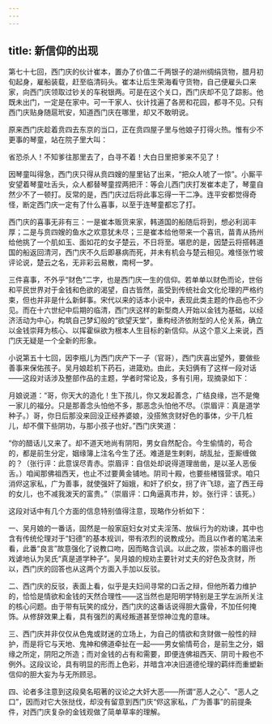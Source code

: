 ```yaml
---
---
---
```

title: 新信仰的出现
---




第七十七回，西门庆的伙计崔本，置办了价值二千两银子的湖州绸绢货物，腊月初旬起身，雇船装载，赶至临清码头。崔本让后生荣海看守货物，自己便雇头口来家，向西门庆领取过钞关的车税银两。可是在这个关口，西门庆却不见了踪影。他既未出门，一定是在家中。可一干家人、伙计找遍了各房和花园，都寻不见。只有西门庆贴身随扈玳安，知道西门庆在哪里，却又不敢明说。

原来西门庆趁着贲四去东京的当口，正在贲四屋子里与他娘子打得火热。惟有少不更事的琴童，站在院子里大叫：

省恐杀人！不知爹往那里去了，白寻不着！大白日里把爹来不见了！

因琴童叫得急，西门庆只得从贲四嫂的屋里钻了出来，“把众人唬了一惊”。小厮平安望着琴童吐舌头，众人都替琴童捏两把汗：等会儿西门庆打发崔本走了，琴童自然少不了一顿打。反常的是，西门庆过后将此事忘得一干二净。连平安都觉得奇怪，断定西门庆一定有了什么喜事，以至于连琴童都忘了打。

西门庆的喜事无非有三：一是崔本贩货来家，韩道国的船随后将到，想必利润丰厚；二是与贲四嫂的鱼水之欢意犹未尽；三是崔本给他带来一个喜讯，苗青从扬州给他挑了一个肌如玉、面如花的女子楚云，不日将至。堪悲的是，因楚云将搭韩道国的船返回清河，西门庆不久后即暴病而死，并未有机会与楚云相见。难怪张竹坡评论说，楚云之名，无非彩云易散，南柯一梦。

三件喜事，不外乎“财色”二字，也是西门庆一生的信仰。若单单以财色而论，世俗和平民世界对于金钱和色欲的渴望，自古皆然，虽受到传统社会文化伦理的严格约束，但也并非是什么新鲜事。宋代以来的话本小说中，表现此类主题的作品也不少见。而在十六世纪中后期的临清，西门庆这样的新型商人开始以金钱为基础，以经济活动为中心，构筑自己梦幻般的“欲望天堂”，重构经济依附型的人伦关系，确立以金钱崇拜为核心、以挥霍纵欲为根本人生目标的新信仰。从这个意义上来说，西门庆无疑是一个全新的形象。

小说第五十七回，因李瓶儿为西门庆产下一子（官哥），西门庆喜出望外，要做些善事来保佑孩子。吴月娘趁机下药石，进箴劝。由此，夫妇俩有了这样一段对话——这段对话涉及整部作品的主题，学者时常论及，多有引用，现摘录如下：

月娘说道：“哥，你天大的造化！生下孩儿，你又发起善念，广结良缘，岂不是俺一家儿的福分。只是那善念头怕他不多，那恶念头怕他不尽。（崇眉评：真是道学种子。）哥，你日后那没来回没正经养婆娘，没搭煞贪财好色的事体，少干几桩儿，却不儹下些阴功，与那小孩子也好。”西门庆笑道：

“你的醋话儿又来了。却不道天地尚有阴阳，男女自然配合。今生偷情的，苟合的，都是前生分定，姻缘簿上注名今生了还。难道是生剌剌，胡乱扯，歪厮缠做的？（张行评：此意误尽青赤。崇眉评：自信处却说得道理凿凿，是以圣人恶佞舌。）咱闻那佛祖西天，也止不过要黄金铺地。阴司十殿，也要些楮镪营求。咱只消侭这家私，广为善事，就使强奸了姮娥，和奸了织女，拐了许飞琼，盗了西王母的女儿，也不减我泼天的富贵。”（崇眉评：口角逼真市井，妙。张行评：该死。）

这段对话中有几个方面的信息特别值得注意，现略作分析如下：

一、吴月娘的一番话，固然是一般家庭妇女对丈夫淫荡、放纵行为的劝谏，其中也含有传统伦理对于“妇德”的基本规训，带有浓烈的说教成分。而且以作者的笔法来看，此番“良言”故意强化了说教口吻，因而略含讥讽。以此之故，崇祯本的眉评也戏谑地认为吴氏“真是道学种子”。吴月娘的规劝主要针对丈夫的好色及贪财，所以，西门庆的回答也从这两个方面入手加以反驳。

二、西门庆的反驳，表面上看，似乎是夫妇间寻常的口舌之辩，但他所着力维护的，恰恰是情欲和金钱的天然合理性——这当然也是阳明学特别是王学左派所关注的核心问题。由于带有玩笑的成分，西门庆的这番话说得胆大露骨，不加任何掩饰。从修辞效果上看，具有强烈的离经叛道甚至惊神泣鬼的意味。

三、西门庆并非仅仅从色鬼或财迷的立场上，为自己的情欲和贪财做一般性的辩护，而是将它与天地、鬼神和佛道牵扯在一起——男女偷情苟合，是前生之分，姻缘之所定，阴阳之所造；而对金钱的占有和需要，即便连佛祖西天、阴司十殿也不例外。这段议论，具有明显的形而上色彩，并暗含冲决旧道德伦理的羁绊而重塑新信仰的胆大妄为与无所顾忌。

四、论者多注意到这段臭名昭著的议论之大奸大恶——所谓“恶人之心”、“恶人之口”，因而对它大张挞伐，却没有留意到西门庆“侭这家私，广为善事”的前提条件，对西门庆复杂的金钱观做了简单草率的理解。